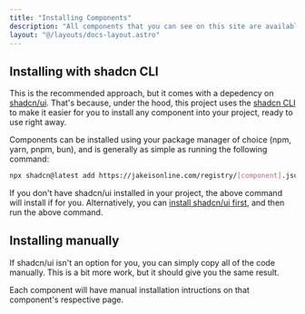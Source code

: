 ```yaml
---
title: "Installing Components"
description: "All components that you can see on this site are available for you to install, for free, via the shadcn CLI, or by manually copying & pasting."
layout: "@/layouts/docs-layout.astro"
---
```


## Installing with shadcn CLI

This is the recommended approach, but it comes with a depedency on [shadcn/ui](https://ui.shadcn.com/). That's because, under the hood, this project uses the [shadcn CLI](https://ui.shadcn.com/docs/cli) to make it easier for you to install any component into your project, ready to use right away.

Components can be installed using your package manager of choice (npm, yarn, pnpm, bun), and is generally as simple as running the following command:

```bash
npx shadcn@latest add https://jakeisonline.com/registry/[component].json
```

If you don't have shadcn/ui installed in your project, the above command will install if for you. Alternatively, you can [install shadcn/ui first](https://ui.shadcn.com/docs/installation), and then run the above command.

## Installing manually

If shadcn/ui isn't an option for you, you can simply copy all of the code manually. This is a bit more work, but it should give you the same result.

Each component will have manual installation intructions on that component's respective page.
